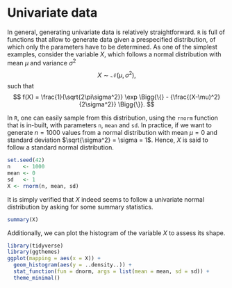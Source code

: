 # Univariate data {#univ}

In general, generating univariate data is relatively straightforward. `R` is full of functions that allow to generate data given a prespecified distribution, of which only the parameters have to be determined. As one of the simplest examples, consider the variable $X$, which follows a normal distribution with mean $\mu$ and variance $\sigma^2$
$$
X \sim \mathcal{N}(\mu, \sigma^2),
$$
such that
$$
f(X) = \frac{1}{\sqrt{2\pi\sigma^2}} \exp \Bigg{\{} - {\frac{(X-\mu)^2}{2\sigma^2}} \Bigg{\}}.
$$

In `R`, one can easily sample from this distribution, using the `rnorm` function that is in-built, with parameters `n`, `mean` and `sd`. In practice, if we want to generate $n = 1000$ values from a normal distribution with mean $\mu = 0$ and standard deviation $\sqrt{\sigma^2} = \sigma = 1$. Hence, $X$ is said to follow a standard normal distribution.

```r
set.seed(42)
n    <- 1000
mean <- 0
sd   <- 1
X <- rnorm(n, mean, sd)
```

It is simply verified that $X$ indeed seems to follow a univariate normal distribution by asking for some summary statistics.

```r
summary(X)
```

Additionally, we can plot the histogram of the variable $X$ to assess its shape.

```r
library(tidyverse)
library(ggthemes)
ggplot(mapping = aes(x = X)) +
  geom_histogram(aes(y = ..density..)) +
  stat_function(fun = dnorm, args = list(mean = mean, sd = sd)) +
  theme_minimal()
  
```





